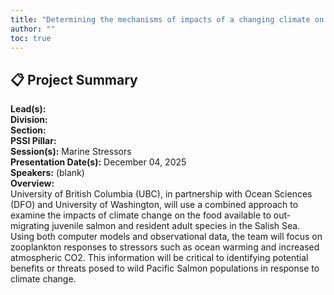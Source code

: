 ```yaml
---
title: "Determining the mechanisms of impacts of a changing climate on zooplankton in the Salish Sea using models and observations"
author: ""
toc: true
---
```


## 📋 Project Summary

**Lead(s):**   
**Division:**   
**Section:**   
**PSSI Pillar:**   
**Session(s):** Marine Stressors  
**Presentation Date(s):** December 04, 2025  
**Speakers:** (blank)  
**Overview:**  
University of British Columbia (UBC), in partnership with Ocean Sciences (DFO) and University of Washington, will use a combined approach to examine the impacts of climate change on the food available to out-migrating juvenile salmon and resident adult species  in the Salish Sea. Using both computer models and observational data, the team will focus on zooplankton responses to stressors such as ocean warming and increased atmospheric CO2. This information will be critical to identifying potential benefits or threats posed to wild Pacific Salmon populations in response to climate change.    

